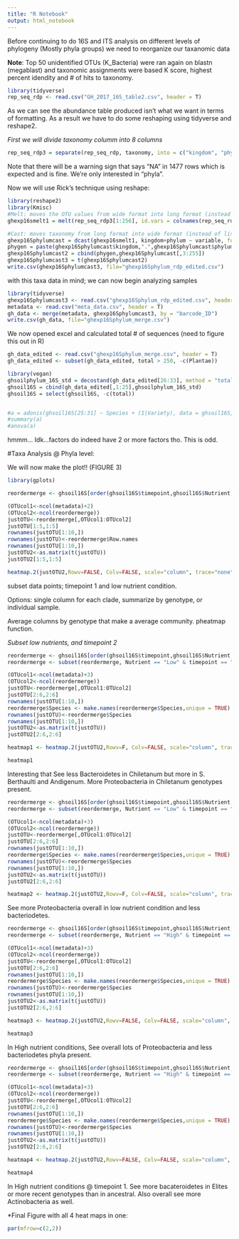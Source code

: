 ---
title: "R Notebook"
output: html_notebook
---

Before continuing to do 16S and ITS analysis on different levels of phylogeny (Mostly phyla groups) we need to reorganize our taxanomic data

**Note**: Top 50 unidentified OTUs (K_Bacteria) were ran again on blastn (megablast) and taxonomic assignments were based K score, highest percent idendity and # of hits to taxonomy. 


```{r}
library(tidyverse)
rep_seq_rdp <- read.csv("GH_2017_16S_table2.csv", header = T)
```

As we can see the abundance table produced isn't what we want in terms of formatting. As a result we have to do some reshaping using tidyverse and reshape2. 

*First we will divide taxonomy columm into 8 columns*
```{r}
rep_seq_rdp3 = separate(rep_seq_rdp, taxonomy, into = c("kingdom", "phylum"), sep = " ")

```

Note that there will be a warning sign that says "NA" in 1477 rows which is expected and is fine. We're only interested in "phyla". 


Now we will use Rick's technique using reshape:
```{r}
library(reshape2)
library(Kmisc)
#Melt: moves the OTU values from wide format into long format (instead of row becomes a colmumn)
ghexp16smelt1 = melt(rep_seq_rdp3[1:256], id.vars = colnames(rep_seq_rdp3[1:3]))

#Cast: moves taxonomy from long format into wide format (instead of listed in a column, setup as a row)
ghexp16Sphylumcast = dcast(ghexp16smelt1, kingdom+phylum ~ variable, fun.aggregate = sum)
phygen = paste(ghexp16Sphylumcast$kingdom,".",ghexp16Sphylumcast$phylum)
ghexp16Sphylumcast2 = cbind(phygen,ghexp16Sphylumcast[,3:255])
ghexp16Sphylumcast3 = t(ghexp16Sphylumcast2)
write.csv(ghexp16Sphylumcast3, file="ghexp16Sphylum_rdp_edited.csv")
```

with this taxa data in mind; we can now begin analyzing samples 

```{r}
library(tidyverse)
ghexp16Sphylumcast3 <- read.csv("ghexp16Sphylum_rdp_edited.csv", header = T)
metadata <- read.csv("meta_data.csv", header = T)
gh_data <- merge(metadata, ghexp16Sphylumcast3, by = "barcode_ID")
write.csv(gh_data, file="ghexp16Sphylum_merge.csv")

```

We now opened excel and calculated total # of sequences (need to figure this out in R)

```{r}
gh_data_edited <- read.csv("ghexp16Sphylum_merge.csv", header = T)
gh_data_edited <- subset(gh_data_edited, total > 250, -c(Plantae))

```


```{r}
library(vegan)
ghsoilphylum_16S_std = decostand(gh_data_edited[26:33], method = "total")
ghsoil16S = cbind(gh_data_edited[,1:25],ghsoilphylum_16S_std)
ghsoil16S = select(ghsoil16S, -c(total))


#a = adonis(ghsoil16S[25:31] ~ Species + (1|Variety), data = ghsoil16S, perm = 999)
#summary(a)
#anova(a)
```
hmmm... Idk...factors do indeed have 2 or more factors tho. This is odd. 


#Taxa Analysis @ Phyla level: 

We will now make the plot!! (FIGURE 3)

```{r}
library(gplots)

reordermerge <- ghsoil16S[order(ghsoil16S$timepoint,ghsoil16S$Nutrient,ghsoil16S$Species),]

(OTUcol1<-ncol(metadata)+2)
(OTUcol2<-ncol(reordermerge))
justOTU<-reordermerge[,OTUcol1:OTUcol2]
justOTU[1:5,1:5]
rownames(justOTU[1:10,])
rownames(justOTU)<-reordermerge$Row.names
rownames(justOTU[1:10,])
justOTU2<-as.matrix(t(justOTU))
justOTU2[1:5,1:5]

heatmap.2(justOTU2,Rowv=FALSE, Colv=FALSE, scale="column", trace="none", col=redblue, xlab="sample", ylab="phylum", margins=c(10,15))

```
subset data points; timepoint 1 and low nutrient condition.

Options: single column for each clade, summarize by genotype, or individual sample. 

  Average columns by genotype that make a average community. pheatmap function.
  
*Subset low nutrients, and timepoint 2*

```{r}

reordermerge <- ghsoil16S[order(ghsoil16S$timepoint,ghsoil16S$Nutrient,ghsoil16S$agerank),]
reordermerge <- subset(reordermerge, Nutrient == "Low" & timepoint == "16S2" )

(OTUcol1<-ncol(metadata)+3)
(OTUcol2<-ncol(reordermerge))
justOTU<-reordermerge[,OTUcol1:OTUcol2]
justOTU[2:6,2:6]
rownames(justOTU[1:10,])
reordermerge$Species <- make.names(reordermerge$Species,unique = TRUE) 
rownames(justOTU)<-reordermerge$Species
rownames(justOTU[1:10,])
justOTU2<-as.matrix(t(justOTU))
justOTU2[2:6,2:6]

heatmap1 <- heatmap.2(justOTU2,Rowv=F, Colv=FALSE, scale="column", trace="none", col=redblue, xlab="sample", ylab="phylum", margins=c(10,15),dendrogram = "none")

heatmap1
```
Interesting that See less Bacteroidetes in Chiletanum but more in S. Berthaulti and Andigenum. More Proteobacteria in Chiletanum genotypes present. 


```{r}
reordermerge <- ghsoil16S[order(ghsoil16S$timepoint,ghsoil16S$Nutrient,ghsoil16S$agerank),]
reordermerge <- subset(reordermerge, Nutrient == "Low" & timepoint == "16S" )

(OTUcol1<-ncol(metadata)+3)
(OTUcol2<-ncol(reordermerge))
justOTU<-reordermerge[,OTUcol1:OTUcol2]
justOTU[2:6,2:6]
rownames(justOTU[1:10,])
reordermerge$Species <- make.names(reordermerge$Species,unique = TRUE) 
rownames(justOTU)<-reordermerge$Species
rownames(justOTU[1:10,])
justOTU2<-as.matrix(t(justOTU))
justOTU2[2:6,2:6]

heatmap2 <- heatmap.2(justOTU2,Rowv=F, Colv=FALSE, scale="column", trace="none", col=redblue, xlab="sample", ylab="phylum", margins=c(10,15),dendrogram = "none")
```
See more Proteobacteria overall in low nutrient condition and less bacteriodetes. 

```{r}
reordermerge <- ghsoil16S[order(ghsoil16S$timepoint,ghsoil16S$Nutrient,ghsoil16S$agerank),]
reordermerge <- subset(reordermerge, Nutrient == "High" & timepoint == "16S" )

(OTUcol1<-ncol(metadata)+3)
(OTUcol2<-ncol(reordermerge))
justOTU<-reordermerge[,OTUcol1:OTUcol2]
justOTU[2:6,2:6]
rownames(justOTU[1:10,])
reordermerge$Species <- make.names(reordermerge$Species,unique = TRUE) 
rownames(justOTU)<-reordermerge$Species
rownames(justOTU[1:10,])
justOTU2<-as.matrix(t(justOTU))
justOTU2[2:6,2:6]

heatmap3 <- heatmap.2(justOTU2,Rowv=FALSE, Colv=FALSE, scale="column", trace="none", col=redblue, xlab="sample", ylab="phylum", margins=c(10,15),dendrogram = "none")

heatmap3
```
In High nutrient conditions, See overall lots of Proteobacteria and less bacteriodetes phyla present. 

```{r}
reordermerge <- ghsoil16S[order(ghsoil16S$timepoint,ghsoil16S$Nutrient,ghsoil16S$agerank),]
reordermerge <- subset(reordermerge, Nutrient == "High" & timepoint == "16S2" )

(OTUcol1<-ncol(metadata)+3)
(OTUcol2<-ncol(reordermerge))
justOTU<-reordermerge[,OTUcol1:OTUcol2]
justOTU[2:6,2:6]
rownames(justOTU[1:10,])
reordermerge$Species <- make.names(reordermerge$Species,unique = TRUE) 
rownames(justOTU)<-reordermerge$Species
rownames(justOTU[1:10,])
justOTU2<-as.matrix(t(justOTU))
justOTU2[2:6,2:6]

heatmap4 <- heatmap.2(justOTU2,Rowv=FALSE, Colv=FALSE, scale="column", trace="none", col=redblue, xlab="sample", ylab="phylum", margins=c(10,15), dendrogram = "none")

heatmap4
```
In High nutrient conditions @ timepoint 1. See more bacateroidetes in Elites or more recent genotypes than in ancestral. Also overall see more Actinobacteria as well.

*Final Figure with all 4 heat maps in one:

```{r}
par(mfrow=c(2,2))

```


